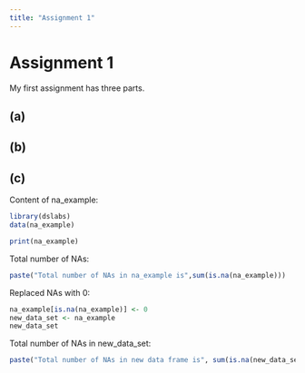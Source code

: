 ```yaml
---
title: "Assignment 1"
---
```


# Assignment 1


My first assignment has three parts.

## (a)

## (b)

## (c)

Content of na_example:

```r
library(dslabs)
data(na_example)

print(na_example)

```

Total number of NAs:

```r
paste("Total number of NAs in na_example is",sum(is.na(na_example)))

```

Replaced NAs with 0:

```r
na_example[is.na(na_example)] <- 0
new_data_set <- na_example 
new_data_set

```

Total number of NAs in new_data_set:

```r
paste("Total number of NAs in new data frame is", sum(is.na(new_data_set)))

```

